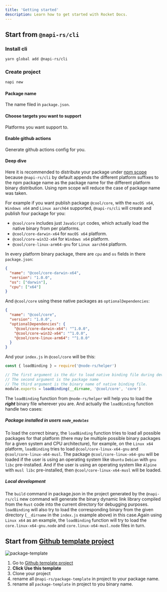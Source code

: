 ```yaml
---
title: 'Getting started'
description: Learn how to get started with Rocket Docs.
---
```



## Start from `@napi-rs/cli`

<GuideVideo />

### Install cli

```bash
yarn global add @napi-rs/cli
```

### Create project

```bash
napi new
```

#### Package name

The name filed in `package.json`.

#### Choose targets you want to support

Platforms you want support to.

#### Enable github actions

Generate github actions config for you.

#### Deep dive

Here it is recommended to distribute your package under [npm scope](https://docs.npmjs.com/creating-and-publishing-scoped-public-packages/) because `@napi-rs/cli` by default appends the different platform suffixes to the npm package name as the package name for the different platform binary distribution. Using npm scope will reduce the case of package name was taken.

For example if you want publish package `@cool/core`, with the `macOS x64`, `Windows x64` and `Linux aarch64` supported, `@napi-rs/cli` will create and publish four package for you:

- `@cool/core` includes just `JavaScript` codes, which actually load the native binary from per platforms.
- `@cool/core-darwin-x64` for `macOS x64` platform.
- `@cool/core-win32-x64` for `Windows x64` platform.
- `@cool/core-linux-arm64-gnu` for `Linux aarch64` platform.

In every platform binary package, there are `cpu` and `os` fields in there `package.json`:

```json title=package.json
{
  "name": "@cool/core-darwin-x64",
  "version": "1.0.0",
  "os": ["darwin"],
  "cpu": ["x64"]
}
```

And `@cool/core` using these native packages as `optionalDependencies`:

```json title=package.json
{
  "name": "@cool/core",
  "version": "1.0.0",
  "optionalDependencies": {
    "@cool/core-darwin-x64": "^1.0.0",
    "@cool/core-win32-x64": "^1.0.0",
    "@cool/core-linux-arm64": "^1.0.0"
  }
}
```

And your `index.js` in `@cool/core` will be this:

```js title=index.js
const { loadBinding } = require('@node-rs/helper')

// The first argument is the dir to load native binding file during development.
// The second argument is the package name
// The third argument is the binary name of native binding file.
module.exports = loadBinding(__dirname, '@cool/core', 'core')
```

The `loadBinding` function from `@node-rs/helper` will help you to load the **_right_** binary file wherever you are. And actually the `loadBinding` function handle two cases:

##### Package installed in users `node_modules`

<!-- 为了加载正确二进制文件，`loadBinding` 函数会尝试加载该平台下所有可能的包(在给定系统和 CPU 架构下可能存在多种可能的二进制包)，比如在 `Linux x64` 平台，`loadBinding` 会尝试加载 `@cool/core-linux-x64-gnu` 和 `@cool/core-linux-x64-musl`。 如果用户使用的是 `Ubuntu` `Debian` 等预装 `gnu libc` 的操作系统，则 `@cool/core-linux-x64-gnu` 这个包会被加载进来。而如果用户使用的是 `Alpine` 这种预装 `musl libc` 的操作系统，则 `@cool/core-linux-x64-musl` 会被加载进来。 -->

To load the correct binary, the `loadBinding` function tries to load all possible packages for that platform (there may be multiple possible binary packages for a given system and CPU architecture), for example, on the `Linux x64` platform, `loadBinding` tries to load `@cool/core-linux-x64-gnu` and `@cool/core-linux-x64-musl`. The package `@cool/core-linux-x64-gnu` will be loaded if the user is using an operating system like `Ubuntu` `Debian` with `gnu libc` pre-installed. And if the user is using an operating system like `Alpine` with `musl libc` pre-installed, then `@cool/core-linux-x64-musl` will be loaded.

##### Local development

<!-- `@napi-rs/cli` new 命令生成的项目中，package.json 中的 `build` 命令会将 `Rust` 代码编译出来的二进制动态链接库生成到当前目录下，以方便调试。`loadBinding` 在这种情况下也会尝试从给定目录中(在上面例子的 `index.js` 中是 `__dirname`)加载相应的二进制文件。还是以 `Linux x64` 为例，`loadBinding` 函数会依次尝试加载 `core.linux-x64-gnu.node` 和 `core.linux-x64-musl.node` 文件。 -->

The `build` command in package.json in the project generated by the `@napi-rs/cli` new command will generate the binary dynamic link library compiled from the `Rust` code into the current directory for debugging purposes. `loadBinding` will also try to load the corresponding binary from the given directory (`__dirname` in the `index.js` example above) in this case.Again using `Linux x64` as an example, the `loadBinding` function will try to load the `core.linux-x64-gnu.node` and `core.linux-x64-musl.node` files in turn.

## Start from [Github template project](https://github.com/napi-rs/package-template)

![package-template](./package-template.png)

1. Go to [Github template project](https://github.com/napi-rs/package-template)
2. **Click Use this template**
3. Clone your project
4. rename all `@napi-rs/package-template` in project to your package name.
5. rename all `package-template` in project to you binary name.
